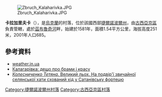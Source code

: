 [[Image:Zbruch_Kalaharivka.JPG|right]]

{{coord|49|15|18|N|26|14|29|E|scale:30000|display=title}}

'''卡拉加里夫卡'''（{{lang-uk|Калагарівка}}），是[[烏克蘭|烏克蘭]]的村落，位於該國西部[[捷爾諾波爾州|捷爾諾波爾州]]，由[[古西亞京區|古西亞京區]]負責管轄，處於[[茲布魯奇河|茲布魯奇河]]畔，始建於1581年，面積1.54平方公里，海拔高度251米，2001年人口685。

==參考資料==
*[http://pda.weather.in.ua/ua/ternopol%27skaja/9735 weather.in.ua]
* [http://www.castles.com.ua/kalagarivka.html Калагарівка: дещо про брами і красу] {{Wayback|url=http://www.castles.com.ua/kalagarivka.html |date=20190202235224 }}
* [https://web.archive.org/web/20111231054945/http://sataniv.km.ua/lang-ru/1/34-articles/52-large-cellar.html ''Колесниченко Тетяна''. Великий льох. На подвір'ї звичайної селянської хати схований хід у Сатанівську фортецю]

{{DEFAULTSORT:Калагарівка}}
[[Category:捷爾諾波爾州村落|Category:捷爾諾波爾州村落]]
[[Category:古西亞京區村落|Category:古西亞京區村落]]


{{Ternopil-geo-stub}}